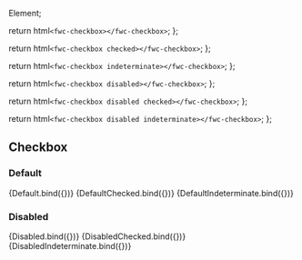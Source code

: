 Element;

<Meta title="Basic/checkbox" />

  return html`<fwc-checkbox></fwc-checkbox>`;
};

  return html`<fwc-checkbox checked></fwc-checkbox>`;
};

  return html`<fwc-checkbox indeterminate></fwc-checkbox>`;
};

  return html`<fwc-checkbox disabled></fwc-checkbox>`;
};

  return html`<fwc-checkbox disabled checked></fwc-checkbox>`;
};

  return html`<fwc-checkbox disabled indeterminate></fwc-checkbox>`;
};

## Checkbox

### Default

<Canvas>
  <Story name="default" args={{}}>
    {Default.bind({})}
  </Story>
  <Story name="default-checked" args={{}}>
    {DefaultChecked.bind({})}
  </Story>
  <Story name="default-indeterminate" args={{}}>
    {DefaultIndeterminate.bind({})}
  </Story>
</Canvas>

### Disabled

<Canvas>
  <Story name="disabled" args={{}}>
    {Disabled.bind({})}
  </Story>
  <Story name="disabled-checked" args={{}}>
    {DisabledChecked.bind({})}
  </Story>
  <Story name="disabled-indeterminate" args={{}}>
    {DisabledIndeterminate.bind({})}
  </Story>
</Canvas>
